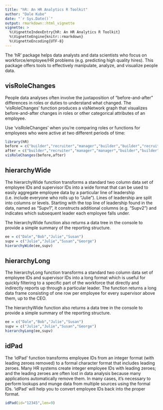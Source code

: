 ```yaml
---
title: "hR: An HR Analytics R Toolkit"
author: "Dale Kube"
date: "`r Sys.Date()`"
output: rmarkdown::html_vignette
vignette: >
  %\VignetteIndexEntry{hR: An HR Analytics R Toolkit}
  %\VignetteEngine{knitr::rmarkdown}
  %\VignetteEncoding{UTF-8}
---
```


The 'hR' package helps data analysts and data scientists who focus on workforce/employee/HR problems (e.g. predicting high quality hires). This package offers tools to effectively manipulate, analyze, and visualize people data.

## visRoleChanges

People data analyses often involve the juxtaposition of "before-and-after" differences in roles or duties to understand what changed. The 'visRoleChanges' function produces a visNetwork graph that visualizes before-and-after changes in roles or other categorical attributes of an employee.

Use 'visRoleChanges' when you're comparing roles or functions for employees who were active at two different periods of time:

```r
library(hR)
before = c("builder","recruiter","manager","builder","builder","recruiter")
after = c("builder","recruiter","manager","manager","builder","builder")
visRoleChanges(before,after)
```

## hierarchyWide

The hierarchyWide function transforms a standard two column data set of employee IDs and supervisor IDs into a wide format that can be used to easily aggregate employee data by a particular line of leadership (i.e. include everyone who rolls up to "Julie"). Lines of leadership are split into columns or levels. Starting with the top line of leadership found in the data, named as "Supv1", it constructs additional columns (e.g. "Supv2") and indicates which subsequent leader each employee falls under.

The hierarchyWide function also returns a data tree in the console to provide a simple summary of the reporting structure.

```r
ee = c("Dale","Bob","Julie","Susan")
supv = c("Julie","Julie","Susan","George")
hierarchyWide(ee,supv)
```

## hierarchyLong

The hierarchyLong function transforms a standard two column data set of employee IDs and supervisor IDs into a long format which is useful for quickly filtering to a specific part of the workforce that directly and indirectly reports up through a particular leader. The function returns a long data frame consisting of one row per employee for every supervisor above them, up to the CEO.

The hierarchyWide function also returns a data tree in the console to provide a simple summary of the reporting structure.

```r
ee = c("Dale","Bob","Julie","Susan")
supv = c("Julie","Julie","Susan","George")
hierarchyLong(ee,supv)
```

## idPad

The 'idPad' function transforms employee IDs from an integer format (with leading zeroes removed) to a formal character format that includes leading zeroes. Many HR systems create integer employee IDs with leading zeroes; and the leading zeroes are often lost in data analysis because many applications automatically remove them. In many cases, it's necessary to perform lookups and munge data from multiple sources using the formal IDs. 'idPad' will help you to convert employee IDs back into the proper format.

```r
idPad(id="12345",len=9)
```

